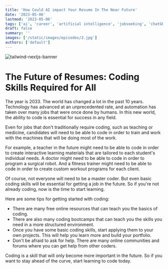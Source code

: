```yaml
---
title: 'How Could AI impact Your Resume In The Near Future'
date: '2023-05-06'
lastmod: '2023-05-06'
tags: ['ai', 'career', 'artificial intelligence', 'jobseeking', 'chatGPT','generative era', 'tech']
draft: false
summary: ''
images: ['/static/images/episodes/2.jpg']
authors: ['default']
---
```


![tailwind-nextjs-banner](/static/images/twitter-card.png)

# The Future of Resumes: Coding Skills Required for All

The year is 2033. The world has changed a lot in the past 10 years. Technology has advanced at an unprecedented rate, and automation has taken over many jobs that were once done by humans. In this new world, the ability to code is essential for success in any field.

Even for jobs that don't traditionally require coding, such as teaching or medicine, candidates will need to be able to code in order to train and work with the machines that will be doing most of the work.

For example, a teacher in the future might need to be able to code in order to create interactive learning materials that are tailored to each student's individual needs. A doctor might need to be able to code in order to program a surgical robot. And a fitness trainer might need to be able to code in order to create custom workout programs for each client.

Of course, not everyone will need to be a master coder. But even basic coding skills will be essential for getting a job in the future. So if you're not already coding, now is the time to start learning.

Here are some tips for getting started with coding:

* There are many free online resources that can teach you the basics of coding.
* There are also many coding bootcamps that can teach you the skills you need in a more structured environment.
* Once you have some basic coding skills, start applying them to your own projects. This will help you learn more and build your portfolio.
* Don't be afraid to ask for help. There are many online communities and forums where you can get help from other coders.

Coding is a skill that will only become more important in the future. So if you want to stay ahead of the curve, start learning to code today.
